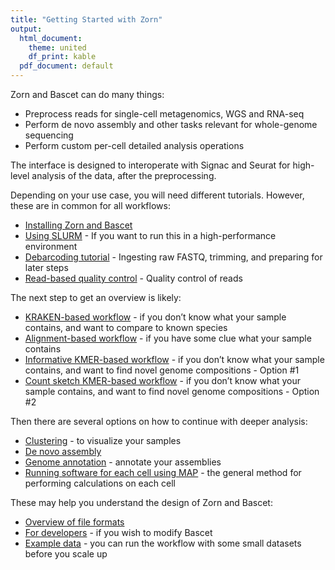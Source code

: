 ```yaml
---
title: "Getting Started with Zorn"
output:
  html_document:
    theme: united
    df_print: kable
  pdf_document: default
---
```


Zorn and Bascet can do many things:

* Preprocess reads for single-cell metagenomics, WGS and RNA-seq
* Perform de novo assembly and other tasks relevant for whole-genome sequencing
* Perform custom per-cell detailed analysis operations

The interface is designed to interoperate with Signac and Seurat for high-level
analysis of the data, after the preprocessing.


Depending on your use case, you will need different tutorials. However,
these are in common for all workflows:

* [Installing Zorn and Bascet](install.html)
* [Using SLURM](slurm.html) - If you want to run this in a high-performance environment
* [Debarcoding tutorial](debarcoding.html) - Ingesting raw FASTQ, trimming, and preparing for later steps
* [Read-based quality control](read_quality_control.html) - Quality control of reads

The next step to get an overview is likely:

* [KRAKEN-based workflow](kraken.html) - if you don't know what your sample contains, and want to compare to known species
* [Alignment-based workflow](alignment.html) - if you have some clue what your sample contains
* [Informative KMER-based workflow](kmer.html) - if you don't know what your sample contains, and want to find novel genome compositions - Option #1
* [Count sketch KMER-based workflow](countsketch.html) - if you don't know what your sample contains, and want to find novel genome compositions - Option #2

Then there are several options on how to continue with deeper analysis:

* [Clustering](clustering.html) - to visualize your samples
* [De novo assembly](assembly.html)
* [Genome annotation](genome_annotation.html) - annotate your assemblies
* [Running software for each cell using MAP](map_scripts.html) - the general method for performing calculations on each cell

These may help you understand the design of Zorn and Bascet:

* [Overview of file formats](fileformats.html)
* [For developers](for_developers.html) - if you wish to modify Bascet
* [Example data](example_data.html) - you can run the workflow with some small datasets before you scale up


